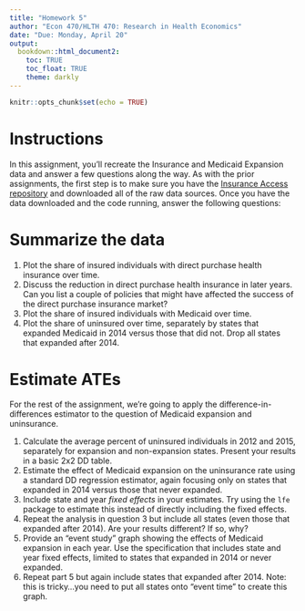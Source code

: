 ```yaml
---
title: "Homework 5"
author: "Econ 470/HLTH 470: Research in Health Economics"
date: "Due: Monday, April 20"
output: 
  bookdown::html_document2:
    toc: TRUE
    toc_float: TRUE
    theme: darkly
---
```


```r
knitr::opts_chunk$set(echo = TRUE)

```

# Instructions
In this assignment, you'll recreate the Insurance and Medicaid Expansion data and answer a few questions along the way. As with the prior assignments, the first step is to make sure you have the [Insurance Access repository](https://github.com/imccart/Insurance-Access) and downloaded all of the raw data sources. Once you have the data downloaded and the code running, answer the following questions:

# Summarize the data
1. Plot the share of insured individuals with direct purchase health insurance over time.
2. Discuss the reduction in direct purchase health insurance in later years. Can you list a couple of policies that might have affected the success of the direct purchase insurance market?
3. Plot the share of insured individuals with Medicaid over time.
4. Plot the share of uninsured over time, separately by states that expanded Medicaid in 2014 versus those that did not. Drop all states that expanded after 2014.


# Estimate ATEs
For the rest of the assignment, we're going to apply the difference-in-differences estimator to the question of Medicaid expansion and uninsurance.

1. Calculate the average percent of uninsured individuals in 2012 and 2015, separately for expansion and non-expansion states. Present your results in a basic 2x2 DD table.
2. Estimate the effect of Medicaid expansion on the uninsurance rate using a standard DD regression estimator, again focusing only on states that expanded in 2014 versus those that never expanded.
3. Include state and year *fixed effects* in your estimates. Try using the `lfe` package to estimate this instead of directly including the fixed effects.
4. Repeat the analysis in question 3 but include all states (even those that expanded after 2014). Are your results different? If so, why?
5. Provide an "event study" graph showing the effects of Medicaid expansion in each year. Use the specification that includes state and year fixed effects, limited to states that expanded in 2014 or never expanded.
6. Repeat part 5 but again include states that expanded after 2014. Note: this is tricky...you need to put all states onto "event time" to create this graph.
